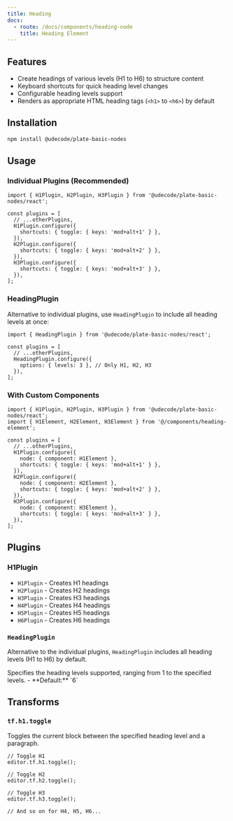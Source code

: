 ```yaml
---
title: Heading
docs:
  - route: /docs/components/heading-node
    title: Heading Element
---
```


<ComponentPreview name="basic-elements-demo" />

<PackageInfo>

## Features

- Create headings of various levels (H1 to H6) to structure content
- Keyboard shortcuts for quick heading level changes
- Configurable heading levels support
- Renders as appropriate HTML heading tags (`<h1>` to `<h6>`) by default

</PackageInfo>

## Installation

```bash
npm install @udecode/plate-basic-nodes
```

## Usage

### Individual Plugins (Recommended)

```tsx
import { H1Plugin, H2Plugin, H3Plugin } from '@udecode/plate-basic-nodes/react';

const plugins = [
  // ...otherPlugins,
  H1Plugin.configure({
    shortcuts: { toggle: { keys: 'mod+alt+1' } },
  }),
  H2Plugin.configure({
    shortcuts: { toggle: { keys: 'mod+alt+2' } },
  }),
  H3Plugin.configure({
    shortcuts: { toggle: { keys: 'mod+alt+3' } },
  }),
];
```

### HeadingPlugin

Alternative to individual plugins, use `HeadingPlugin` to include all heading levels at once:

```tsx
import { HeadingPlugin } from '@udecode/plate-basic-nodes/react';

const plugins = [
  // ...otherPlugins,
  HeadingPlugin.configure({
    options: { levels: 3 }, // Only H1, H2, H3
  }),
];
```

### With Custom Components

```tsx
import { H1Plugin, H2Plugin, H3Plugin } from '@udecode/plate-basic-nodes/react';
import { H1Element, H2Element, H3Element } from '@/components/heading-element';

const plugins = [
  // ...otherPlugins,
  H1Plugin.configure({
    node: { component: H1Element },
    shortcuts: { toggle: { keys: 'mod+alt+1' } },
  }),
  H2Plugin.configure({
    node: { component: H2Element },
    shortcuts: { toggle: { keys: 'mod+alt+2' } },
  }),
  H3Plugin.configure({
    node: { component: H3Element },
    shortcuts: { toggle: { keys: 'mod+alt+3' } },
  }),
];
```

## Plugins

### H1Plugin

- `H1Plugin` - Creates H1 headings
- `H2Plugin` - Creates H2 headings  
- `H3Plugin` - Creates H3 headings
- `H4Plugin` - Creates H4 headings
- `H5Plugin` - Creates H5 headings
- `H6Plugin` - Creates H6 headings

### `HeadingPlugin`

Alternative to the individual plugins, `HeadingPlugin` includes all heading levels (H1 to H6) by default.

<API name="HeadingPlugin">
<APIOptions>
  <APIItem name="levels" type="number" optional>
    Specifies the heading levels supported, ranging from 1 to the specified levels.
    - **Default:** `6`
  </APIItem>
</APIOptions>
</API>

## Transforms

### `tf.h1.toggle`

Toggles the current block between the specified heading level and a paragraph.

```tsx
// Toggle H1
editor.tf.h1.toggle();

// Toggle H2  
editor.tf.h2.toggle();

// Toggle H3
editor.tf.h3.toggle();

// And so on for H4, H5, H6...
```